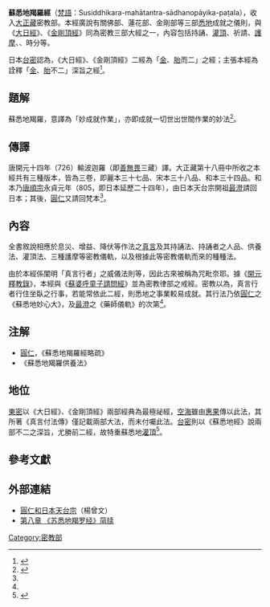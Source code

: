 {{唐密}}
'''蘇悉地羯羅經'''（[[梵語|梵語]]：Susiddhikara-mahātantra-sādhanopāyika-paṭala），收入[[大正藏|大正藏]]密教部。本經廣說有關佛部、蓮花部、金剛部等三部[[悉地|悉地]]成就之儀則，與《[[大日經|大日經]]》、《[[金剛頂經|金剛頂經]]》同為密教三部大經之一，內容包括持誦、[[灌頂|灌頂]]、祈請、[[護摩|護摩]]、{{tsl|en|Sādhanā|成就}}、時分等。

日本[[台密|台密]]認為，《大日經》、《金剛頂經》二經為「[[金剛密|金]]、[[胎藏密|胎]]而二」之經；主張本經為詮釋「[[金剛密|金]]、[[胎藏密|胎]]不二」深旨之經<ref name="susiddhi">{{cite web|title=一行佛學辭典搜尋|url=http://buddhaspace.org/dict/index.php?keyword=%E8%98%87%E6%82%89%E5%9C%B0%E7%B6%93|access-date=2016-09-02|archive-date=2017-03-07|archive-url=https://web.archive.org/web/20170307150331/http://buddhaspace.org/dict/index.php?keyword=%E8%98%87%E6%82%89%E5%9C%B0%E7%B6%93|dead-url=no}}</ref>。

== 題解 ==
蘇悉地羯羅，意譯為「妙成就作業」，亦即成就一切世出世間作業的妙法<ref>{{cite web|title=蘇悉地羯羅|url=https://www.buddhistdoor.org/tc/dictionary/details/%E8%98%87%E6%82%89%E5%9C%B0%E7%BE%AF%E7%BE%85}}{{Dead link|date=2020年1月 |bot=InternetArchiveBot |fix-attempted=yes }}</ref>。

== 傳譯 ==
唐開元十四年（726）輸波迦羅（即[[善無畏|善無畏]]三藏）譯。大正藏第十八冊中所收之本經共有三種版本，皆為三卷，即麗本三十七品、宋本三十八品、和本三十四品。和本乃[[唐順宗|唐順宗]]永貞元年（805，即日本延歷二十四年），由日本天台宗開祖[[最澄|最澄]]請回日本；其後，[[圓仁|圓仁]]又請回梵本<ref name="susiddhi"/>。

== 內容 ==
全書敘說相應於息災、增益、降伏等作法之[[真言|真言]]及其持誦法、持誦者之人品、供養法、灌頂法、三種護摩等密教儀軌，以及根據此等密教儀軌而來的種種{{tsl|en|Sādhanā|成就}}法。

由於本經係闡明「真言行者」之威儀法則等，因此古來被稱為咒毗奈耶。據《[[開元釋教錄|開元釋教錄]]》，本經與《[[蘇婆呼童子請問經|蘇婆呼童子請問經]]》並為密教律部之戒經。密教以為，真言行者行住坐臥之行事，若能常依此二經，則悉地之事業較易成就。其行法乃依[[圓仁|圓仁]]之《蘇悉地妙心大》，及[[最澄|最澄]]之《藥師儀軌》的次第<ref name="susiddhi"/>。

== 注解 ==
* [[圓仁|圓仁]]，《蘇悉地羯羅經略疏》
* 《蘇悉地羯羅供養法》

== 地位 ==
[[東密|東密]]以《大日經》、《金剛頂經》兩部經典為最極祕經，[[空海|空海]]雖由[[惠果|惠果]]傳以此法，其所著《真言付法傳》僅記載兩部大法，而未付囑此法。[[台密|台密]]則以《蘇悉地經》說兩部不二之深旨，尤勝前二經，故特重蘇悉地[[灌頂|灌頂]]<ref>{{cite web|title=蘇悉地灌頂|url=https://www.buddhistdoor.org/tc/dictionary/details/%E8%98%87%E6%82%89%E5%9C%B0%E7%81%8C%E9%A0%82}}{{Dead link|date=2020年1月 |bot=InternetArchiveBot |fix-attempted=yes }}</ref>。

== 參考文獻 ==
{{reflist|2}}

== 外部連結 ==
* [http://www.chibs.edu.tw/ch_html/chbj/10/chbj1011.htm 圓仁和日本天台宗]（楊曾文）
* [http://www.fjzjg.com/files/article/html/2/2546/16439.html  第八章 《苏悉地羯罗经》简牍] {{Wayback|url=http://www.fjzjg.com/files/article/html/2/2546/16439.html |date=20170305014918 }}

{{China-buddhism-book-mijiao}}
{{密宗}}

[[Category:密教部|Category:密教部]]